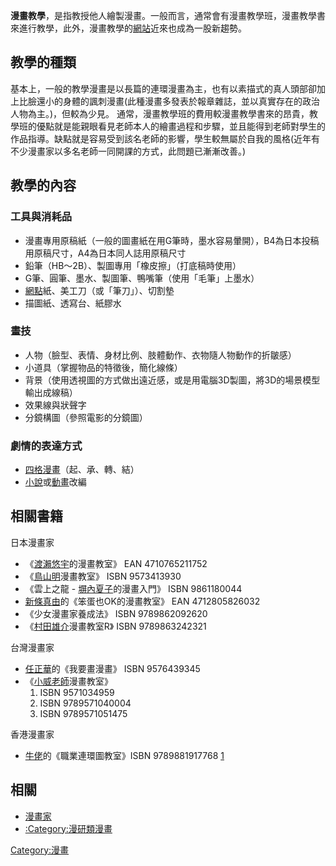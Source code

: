 {{多個問題|
{{original research|time=2010-10-26T23:41:48+00:00}}
{{Unreferenced|time=2008-6-22}}
{{expand|time=2008-6-22}}
}}
'''漫畫教學'''，是指教授他人繪製漫畫。一般而言，通常會有漫畫教學班，漫畫教學書來進行教學，此外，漫畫教學的[[網站|網站]]近來也成為一股新趨勢。

== 教學的種類 ==
基本上，一般的教學漫畫是以長篇的連環漫畫為主，也有以素描式的真人頭部卻加上比臉還小的身體的諷刺漫畫(此種漫畫多發表於報章雜誌，並以真實存在的政治人物為主。)，但較為少見。
通常，漫畫教學班的費用較漫畫教學書來的昂貴，教學班的優點就是能親眼看見老師本人的繪畫過程和步驟，並且能得到老師對學生的作品指導。缺點就是容易受到該名老師的影響，學生較無屬於自我的風格(近年有不少漫畫家以多名老師一同開課的方式，此問題已漸漸改善。)

==教學的內容==
===工具與消耗品===
{{main|漫畫工具}}
* 漫畫專用原稿紙（一般的圖畫紙在用G筆時，墨水容易暈開），B4為日本投稿用原稿尺寸，A4為日本同人誌用原稿尺寸
* 鉛筆（HB～2B）、製圖專用「橡皮擦」（打底稿時使用）
* G筆、圓筆、墨水、製圖筆、鴨嘴筆（使用「毛筆」上墨水）
* [[網點|網點]]紙、美工刀（或「筆刀」）、切割墊
* 描圖紙、透寫台、紙膠水

===畫技===
* 人物（臉型、表情、身材比例、肢體動作、衣物隨人物動作的折皺感）
* 小道具（掌握物品的特徵後，簡化線條）
* 背景（使用透視圖的方式做出遠近感，或是用電腦3D製圖，將3D的場景模型輸出成線稿）
* 效果線與狀聲字
* 分鏡構圖（參照電影的分鏡圖）

===劇情的表達方式===
* [[四格漫畫|四格漫畫]]（起、承、轉、結）
* [[小說|小說]]或[[動畫|動畫]]改編

==相關書籍==
;日本漫畫家
*《[[渡瀨悠宇|渡瀨悠宇]]的漫畫教室》  EAN 4710765211752
*《[[鳥山明|鳥山明]]漫畫教室》 ISBN 9573413930
*《雲上之龍 - [[塀內夏子|塀內夏子]]的漫畫入門》 ISBN 9861180044
*[[新條真由|新條真由]]的《笨蛋也OK的漫畫教室》 EAN 4712805826032
*《少女漫畫家養成法》 ISBN 9789862092620
*《[[村田雄介|村田雄介]]漫畫教室R》 ISBN 9789863242321

;台灣漫畫家
*[[任正華|任正華]]的《我要畫漫畫》 ISBN 9576439345
*《[[林珉萱|小威老師]]漫畫教室》
*# ISBN 9571034959
*# ISBN 9789571040004
*# ISBN 9789571051475

;香港漫畫家
*[[牛佬|牛佬]]的《職業連環圖教室》ISBN 9789881917768 [http://www.hkbookcity.com/showbook2.php?serial_no=208981] {{Wayback|url=http://www.hkbookcity.com/showbook2.php?serial_no=208981 |date=20160304192252 }}

==相關==
*[[漫畫家|漫畫家]]
*[[:Category:漫研類漫畫|:Category:漫研類漫畫]]

{{manga-stub}}
[[Category:漫畫|Category:漫畫]]